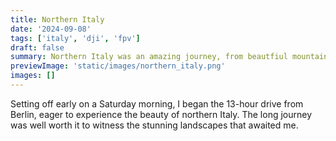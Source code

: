 ```yaml
---
title: Northern Italy
date: '2024-09-08'
tags: ['italy', 'dji', 'fpv']
draft: false
summary: Northern Italy was an amazing journey, from beautfiul mountains, lakes and trees to spectacular hiking trails.
previewImage: 'static/images/northern_italy.png'
images: []
---
```


Setting off early on a Saturday morning, I began the 13-hour drive from Berlin, eager to experience the beauty of northern Italy. The long journey was well worth it to witness the stunning landscapes that awaited me.
